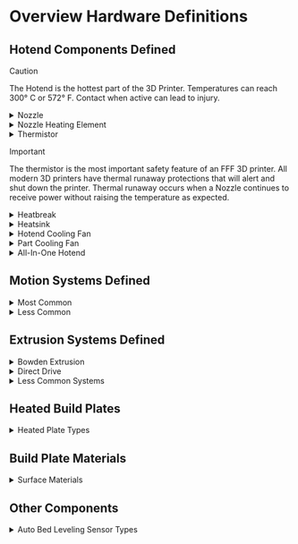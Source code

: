 #  Overview Hardware Definitions 



## Hotend Components Defined 

> [!CAUTION]
>  The Hotend is the hottest part of the 3D Printer. Temperatures can reach 300° C or 572° F. Contact when active can lead to injury. 


<details>
  <summary>Nozzle</summary> 

- Responsible for Extruding molten Plastic onto a heated surface


![Nozzle.webp](https://cdn.jsdelivr.net/gh/JamesD3d/info3dimages@main/i/Mechanical/Hardware-Definitions/Nozzle.webp)

</details>

<details>
  <summary>Nozzle Heating Element</summary>
  A DC Curent powered heating element

![carterage1.webp](https://cdn.jsdelivr.net/gh/JamesD3d/info3dimages@main/i/Mechanical/Hardware-Definitions/carterage1.webp)


> Carterage Style
  

![ceramic.webp](https://cdn.jsdelivr.net/gh/JamesD3d/info3dimages@main/i/Mechanical/Hardware-Definitions/ceramic.webp)

>  Ceramic Style 

</details>

<details>
  <summary>Thermistor</summary>
  - Reports the current temperature to the controller. Ensures that the nozzle is heating as expected.

![termistor.webp](https://cdn.jsdelivr.net/gh/JamesD3d/info3dimages@main/i/Mechanical/Hardware-Definitions/termistor.webp)

</details>



> [!IMPORTANT]
> The thermistor is the most important safety feature of an FFF 3D printer. All modern 3D printers have thermal runaway protections that will alert and shut down the printer. Thermal runaway occurs when a Nozzle continues to receive power without raising the temperature as expected.

 

<details>
  <summary>Heatbreak</summary>
  - The heatbreak is the part of the nozzle where filament moves from a solid to molten plastic.
  >  This is where the majority of extrusion issues occur. If the filament is heated too far past its transition point it can melt too far up the heatbreak resulting in a "Jam".

![heatbreak.webp](https://cdn.jsdelivr.net/gh/JamesD3d/info3dimages@main/i/Mechanical/Hardware-Definitions/heatbreak.webp)

</details>


<details>
  <summary>Heatsink</summary>
  - An aluminum block meant to disperse heat and keep the filament solid until it reaches the melt zone

![heatsync.webp](https://cdn.jsdelivr.net/gh/JamesD3d/info3dimages@main/i/Mechanical/Hardware-Definitions/heatsync.webp)

![heatsync2.webp](https://cdn.jsdelivr.net/gh/JamesD3d/info3dimages@main/i/Mechanical/Hardware-Definitions/heatsync2.webp)

</details>

<details>
  <summary>Hotend Cooling Fan</summary>
  - Normally attached to the heatsink, removes heat before the "melt zone"
  > This is very important to the extrusion system, if this fan stops or is obstructed the hotend will jam.

![hotendfan.webp](https://cdn.jsdelivr.net/gh/JamesD3d/info3dimages@main/i/Mechanical/Hardware-Definitions/hotendfan.webp)

</details>

<details>
  <summary>Part Cooling Fan</summary>
  - This component transitions the molten plastic from a molten state to a solid state
  > Some materials require 100% fan and others may warp. Some may even suffer poor layer adhesion. Fan speed is material specific.

![partcooling.webp](https://cdn.jsdelivr.net/gh/JamesD3d/info3dimages@main/i/Mechanical/Hardware-Definitions/partcooling.webp)
</details>

<details>
  <summary>All-In-One Hotend</summary>
  - All in one hotends have become a popular option with manufacturers. They come pre-assembled and are meant to be changed as a set of components.

 ![nozzle2.webp](https://cdn.jsdelivr.net/gh/JamesD3d/info3dimages@main/i/Mechanical/Hardware-Definitions/nozzle2.webp)
</details>

## Motion Systems Defined

<details>
  <summary>Most Common</summary>
  - Cartesian  - 1 motor per axis X,Y,Z  
  - CoreXY - X and Y belts both attached to the Hotend. Motion is derived from a combination

  ![motion_common_webp]()
</details>

<details>
  <summary>Less Common</summary>
  - Delta - 3 motors move together for one X,Y,Z movement  
  - Hybrid CoreXY - 2 X axis Motors in a Core XY Configuration, Dependent dual Y axis motors.  
  - IDEX - 2 Independent Tool heads with a common Y axis but independent X axis

  ![motion_less_common_webp]()
</details>

## Extrusion Systems Defined

<details>
  <summary>Bowden Extrusion</summary>
  - Remote Filament Extruder that Feeds filament into the hotend but is not attached to the X gantry itself.

  ![Bowden_webp]()
</details>

<details>
  <summary>Direct Drive</summary>
  - The Filament Extruder is Directly Attached to the Hotend Assembly.

  ![direct_drive_webp]()
</details>

<details>
  <summary>Less Common Systems</summary>
  - IDEX - 2 separate independent hotends.  
  - Tool Changer - One motion system that can dock and select multiple hotends  
  - Multiplexing - 2 complete hotends on a single Tool

  ![extrusion_other_webp]()
</details>

## Heated Build Plates

<details>
  <summary>Heated Plate Types</summary>
  - Silicon Heater Pads - Typically DC heaters placed on the underside of an aluminum Plate  
  - Bed Leveling Screws - Adjust the tramming of the Bed  
  - Heatbed Thermistor - Like the hotend the heated bed thermistor ensures the bed is heating properly.

  ![heated_plate_webp]()
</details>

## Build Plate Materials

<details>
  <summary>Surface Materials</summary>
  - Glass - Tempered Glass often with a texture applied  
  - PEI - Smooth and textured surface coating on a spring steel sheet  
  - Garolite / G10 - Carbon fiber based surface

  ![plate_materials_webp]()
</details>

## Other Components

<details>
  <summary>Auto Bed Leveling Sensor Types</summary>
  - Inductive  
  - Microswitch  
  - Force / Piezo Sensor

  ![auto_bed_leveling_webp]()
</details>
